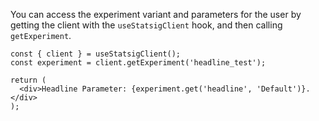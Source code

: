 You can access the experiment variant and parameters for the user by getting the client with the `useStatsigClient` hook, and then calling `getExperiment`.

```tsx
const { client } = useStatsigClient();
const experiment = client.getExperiment('headline_test');

return (
  <div>Headline Parameter: {experiment.get('headline', 'Default')}.</div>
);
```

